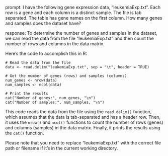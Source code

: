 prompt:
I have the following gene expression data, "leukemiaExp.txt". Each row is a gene and each column is a distinct sample. The file is tab separated. The table has gene names on the first column. How many genes and samples does the dataset have?

response:
To determine the number of genes and samples in the dataset, we can read the data from the file "leukemiaExp.txt" and then count the number of rows and columns in the data matrix.

Here's the code to accomplish this in R:

```
# Read the data from the file
data <- read.delim("leukemiaExp.txt", sep = "\t", header = TRUE)

# Get the number of genes (rows) and samples (columns)
num_genes <- nrow(data)
num_samples <- ncol(data)

# Print the results
cat("Number of genes:", num_genes, "\n")
cat("Number of samples:", num_samples, "\n")
```

This code reads the data from the file using the `read.delim()` function, which assumes that the data is tab-separated and has a header row. Then, it uses the `nrow()` and `ncol()` functions to count the number of rows (genes) and columns (samples) in the data matrix. Finally, it prints the results using the `cat()` function.

Please note that you need to replace "leukemiaExp.txt" with the correct file path or filename if it's in the current working directory.
